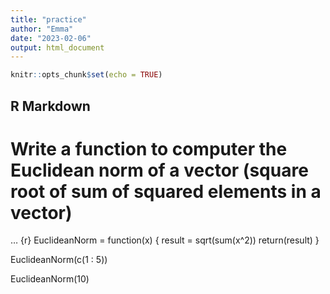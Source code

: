 ```yaml
---
title: "practice"
author: "Emma"
date: "2023-02-06"
output: html_document
---
```


```r
knitr::opts_chunk$set(echo = TRUE)
```

## R Markdown

# Write a function to computer the Euclidean norm of a vector (square root of sum of squared elements in a vector)


... {r}
EuclideanNorm = function(x) {
  result = sqrt(sum(x^2))
  return(result)
}

EuclideanNorm(c(1 : 5))

EuclideanNorm(10)

